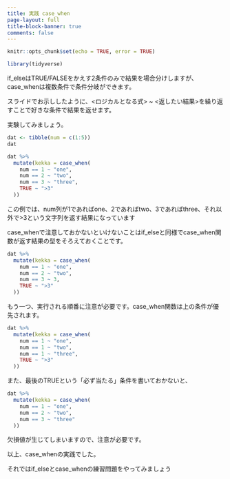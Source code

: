 ```yaml
---
title: 実践 case_when
page-layout: full
title-block-banner: true
comments: false
---
```


```r
knitr::opts_chunk$set(echo = TRUE, error = TRUE)
```

```r
library(tidyverse)
```

if_elseはTRUE/FALSEをかえす2条件のみで結果を場合分けしますが、case_whenは複数条件で条件分岐ができます。

スライドでお示ししたように、<ロジカルとなる式> ~ <返したい結果>を繰り返すことで好きな条件で結果を返せます。

実験してみましょう。

```r
dat <- tibble(num = c(1:5))
dat

dat %>% 
  mutate(kekka = case_when(
    num == 1 ~ "one",
    num == 2 ~ "two",
    num == 3 ~ "three",
    TRUE ~ ">3"
  ))
```

この例では、num列が1であればone、2であればtwo、3であればthree、それ以外で>3という文字列を返す結果になっています

case_whenで注意しておかないといけないことはif_elseと同様でcase_when関数が返す結果の型をそろえておくことです。

```r
dat %>% 
  mutate(kekka = case_when(
    num == 1 ~ "one",
    num == 2 ~ "two",
    num == 3 ~ 3,
    TRUE ~ ">3"
  ))
```

もう一つ、実行される順番に注意が必要です。case_when関数は上の条件が優先されます。

```r
dat %>% 
  mutate(kekka = case_when(
    num == 1 ~ "one",
    num == 1 ~ "two",
    num == 1 ~ "three",
    TRUE ~ ">3"
  ))
```

また、最後のTRUEという「必ず当たる」条件を書いておかないと、

```r
dat %>% 
  mutate(kekka = case_when(
    num == 1 ~ "one",
    num == 2 ~ "two",
    num == 3 ~ "three"
  ))
```

欠損値が生じてしまいますので、注意が必要です。

以上、case_whenの実践でした。

それではif_elseとcase_whenの練習問題をやってみましょう


